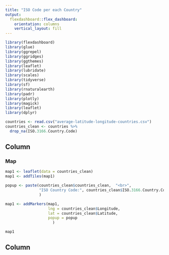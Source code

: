---
title: "ISO Code per each Country"
output: 
  flexdashboard::flex_dashboard:
    orientation: columns
    vertical_layout: fill
---

```{r setup, include=FALSE}
library(flexdashboard)
library(glue)
library(ggrepel)
library(ggridges)
library(ggthemes)
library(leaflet)
library(lubridate)
library(scales)
library(tidyverse)
library(sf)
library(rnaturalearth)
library(padr)
library(plotly)
library(magick)
library(leaflet)
library(dplyr)
```

```{r}
countries <- read.csv("average-latitude-longitude-countries.csv")
countries_clean <- countries %>%
  drop_na(ISO.3166.Country.Code)
```

Column {data-width=650}
-----------------------------------------------------------------------

### Map

```{r}
map1 <- leaflet(data = countries_clean)
map1 <- addTiles(map1)

popup <- paste(countries_clean$countries_clean,  "<br>", 
               "ISO Country Code:", countries_clean$ISO.3166.Country.Code
               )

map1 <- addMarkers(map1,
                   lng = countries_clean$Longitude,
                   lat = countries_clean$Latitude,
                   popup = popup
                     )

map1
```

Column {data-width=350}
-----------------------------------------------------------------------

